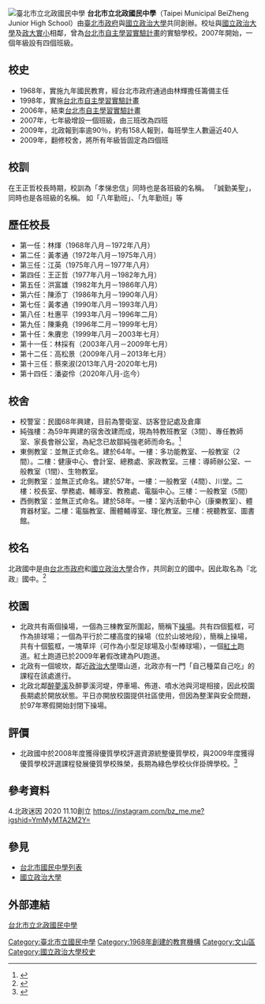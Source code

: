 {{Infobox School
|name           = 臺北市立北政國民中學 
|other_name     = Taipei Municipal BeiZheng Junior High School
|image          = 
|motto          = 誠、勤、美、聖
|established    = 1968年
|type           = 市立國民中學
|affiliation    = 公立
|district       = [[臺北市|臺北市]][[文山區|文山區]]
|grades         = 
|president      = 
|principal      = 潘姿伶
|dean           = 
|faculty        = 
|staff          = 
|students       = 
|conference     = 
|colors         =
|mascot         = 
|free_label     = 
|free_text      = 
|magazine       =
|location       = {{flagicon|TWN}}[[臺北市|臺北市]][[文山區|文山區]]指南路三段2巷14號
|tel            = +886-2-2939-3651
|fax            = +886-2-2939-8411
|information    =
|website        = [http://www.pcjh.tp.edu.tw/ www.pcjh.tp.edu.tw]
}}
[[File:臺北市立北政國民中學.JPG|臺北市立北政國民中學]]
'''台北市立北政國民中學'''（Taipei Municipal BeiZheng Junior High School）由[[臺北市政府|臺北市政府]]與[[國立政治大學|國立政治大學]]共同創辦。校址與[[國立政治大學|國立政治大學]]及[[政大實小|政大實小]]相鄰，曾為[[台北市自主學習實驗計畫|台北市自主學習實驗計畫]]的實驗學校。2007年開始，一個年級設有四個班級。

== 校史 ==
*1968年，實施九年國民教育，經台北市政府通過由林輝擔任籌備主任
*1998年，實施[[台北市自主學習實驗計畫|台北市自主學習實驗計畫]]
*2006年，結束[[台北市自主學習實驗計畫|台北市自主學習實驗計畫]]
*2007年，七年級增設一個班級，由三班改為四班
*2009年，北政報到率逾90％，約有158人報到，每班學生人數逼近40人
*2009年，翻修校舍，將所有年級皆固定為四個班

== 校訓 ==
在王正哲校長時期，校訓為「孝悌忠信」同時也是各班級的名稱。
「誠勤美聖」，同時也是各班級的名稱。
如「八年勤班」、「九年勤班」等

== 歷任校長 ==
*第一任：林煇（1968年八月－1972年八月）
*第二任：黃孝通（1972年八月－1975年八月）
*第三任：江英（1975年八月－1977年八月）
*第四任：王正哲（1977年八月－1982年九月）
*第五任：洪富雄（1982年九月－1986年八月）
*第六任：陳添丁（1986年九月－1990年八月）
*第七任：黃孝通（1990年八月－1993年八月）
*第八任：杜惠平（1993年八月－1996年二月）
*第九任：陳秉堯（1996年二月－1999年七月）
*第十任：朱賡忠（1999年八月－2003年七月）
*第十一任：林採有（2003年八月－2009年七月）
*第十二任：高松景（2009年八月－2013年七月）
*第十三任：蔡來淑(2013年八月-2020年七月)
*第十四任：潘姿伶（2020年八月-迄今）

==校舍==
*校警室：民國68年興建，目前為警衛室、訪客登記處及倉庫
*純強樓：為59年興建的宿舍改建而成，現為特教班教室（3間）、專任教師室、家長會辦公室，為紀念已故鄒純強老師而命名。<ref>{{cite web|url=http://w3.pcjh.tp.edu.tw/John/00index00.htm|title=鄒純強老師紀念網站|publisher=臺北市立北政國民中學|language=zh|accessdate=2017-05-18|archive-date=2019-09-26|archive-url=https://web.archive.org/web/20190926231619/http://w3.pcjh.tp.edu.tw/John/00index00.htm|dead-url=no}}</ref>
*東側教室：並無正式命名。建於64年。一樓：多功能教室、一般教室（2間）。二樓：健康中心、會計室、總務處、家政教室。三樓：導師辦公室、一般教室（1間）、生物教室。
*北側教室：並無正式命名。建於57年。一樓：一般教室（4間）、川堂。二樓：校長室、學務處、輔導室、教務處、電腦中心。三樓：一般教室（5間）
*西側教室：並無正式命名。建於58年。一樓：室內活動中心（康樂教室）、體育器材室。二樓：電腦教室、團體輔導室、理化教室。三樓：視聽教室、圖書館。

==校名==
北政國中是由[[台北市政府|台北市政府]]和[[國立政治大學|國立政治大學]]合作，共同創立的國中。因此取名為『北政』國中。<ref>{{cite web|url=http://163.21.25.8/editor_model/u_editor_v1.asp?id={5A3DFF36-F94B-4BC4-BBB9-C0F9D332BDB7}|title=台北市立北政國民中學校史|publisher=台北市立北政國民中學}}</ref>

==校園==
*北政共有兩個操場，一個為三棟教室所圍起，簡稱下[[操場|操場]]。共有四個籃框，可作為排球場；一個為平行於二樓高度的操場（位於山坡地段），簡稱上操場，共有十個籃框，一塊草坪（可作為小型足球場及小型棒球場），一個[[紅土|紅土]]跑道。紅土跑道已於2009年暑假改建為PU跑道。
*北政有一個坡坎，鄰近[[政治大學|政治大學]]環山道，北政亦有一門「自己種菜自己吃」的課程在該處進行。
*北政北鄰[[醉夢溪|醉夢溪]]及醉夢溪河堤，停車場、佈道、噴水池與河堤相接，因此校園長期處於開放狀態。平日亦開放校園提供社區使用，但因為整潔與安全問題，於97年寒假開始封閉下操場。

==評價==
*北政國中於2008年度獲得優質學校評選資源統整優質學校，與2009年度獲得優質學校評選課程發展優質學校殊榮，長期為綠色學校伙伴掛牌學校。<ref>{{cite web|title=台北市立北政國民中學大事紀|url=http://163.21.25.8/editor_model/u_editor_v1.asp?id=%7B294C6AE1-9874-4C9A-B93B-729693FDBB33%7D|accessdate=2014-12-01|publisher=台北市立北政國民中學|archive-url=https://web.archive.org/web/20150605094747/http://163.21.25.8/editor_model/u_editor_v1.asp?id=%7B294C6AE1-9874-4C9A-B93B-729693FDBB33%7D|archive-date=2015-06-05|dead-url=no}}</ref>

==參考資料==
{{reflist}}4.北政迷因 2020 11.10創立   https://instagram.com/bz_me.me?igshid=YmMyMTA2M2Y=

==參見==
*[[台北市國民中學列表|台北市國民中學列表]]
*[[國立政治大學|國立政治大學]]

==外部連結==
[http://www.pcjh.tp.edu.tw 台北市立北政國民中學] {{Wayback|url=http://www.pcjh.tp.edu.tw/ |date=20081211065258 }}
{{台北市國民中小學}}
[[Category:臺北市立國民中學|Category:臺北市立國民中學]]
[[Category:1968年創建的教育機構|Category:1968年創建的教育機構]]
[[Category:文山區|Category:文山區]]
[[Category:國立政治大學校史|Category:國立政治大學校史]]